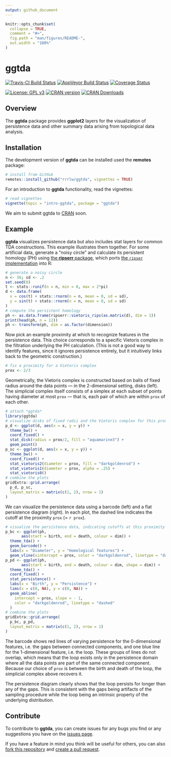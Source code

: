 ```yaml
---
output: github_document
---
```


<!-- README.md is generated from README.Rmd. Please edit that file -->

```r
knitr::opts_chunk$set(
  collapse = TRUE,
  comment = "#>",
  fig.path = "man/figures/README-",
  out.width = "100%"
)
```

# ggtda

[![Travis-CI Build Status](https://travis-ci.org/rrrlw/ggtda.svg?branch=master)](https://travis-ci.org/rrrlw/ggtda)
[![AppVeyor Build Status](https://ci.appveyor.com/api/projects/status/github/rrrlw/ggtda?branch=master&svg=true)](https://ci.appveyor.com/project/rrrlw/ggtda)
[![Coverage Status](https://img.shields.io/codecov/c/github/rrrlw/ggtda/master.svg)](https://codecov.io/github/rrrlw/ggtda?branch=master)

[![License: GPL v3](https://img.shields.io/badge/License-GPL%20v3-blue.svg)](https://www.gnu.org/licenses/gpl-3.0)
[![CRAN version](http://www.r-pkg.org/badges/version/ggtda)](https://CRAN.R-project.org/package=ggtda)
[![CRAN Downloads](http://cranlogs.r-pkg.org/badges/grand-total/ggtda)](https://CRAN.R-project.org/package=ggtda)

## Overview

The **ggtda** package provides **ggplot2** layers for the visualization of persistence data and other summary data arising from topological data analysis.

## Installation

The development version of **ggtda** can be installed used the **remotes** package:

```r
# install from GitHub
remotes::install_github("rrrlw/ggtda", vignettes = TRUE)
```

For an introduction to **ggtda** functionality, read the vignettes:

```r
# read vignettes
vignette(topic = "intro-ggtda", package = "ggtda")
```

We aim to submit ggtda to [CRAN](https://CRAN.R-project.org) soon.

## Example

**ggtda** visualizes persistence data but also includes stat layers for common TDA constructions. This example illustrates them together. For some artificial data, generate a "noisy circle" and calculate its persistent homology (PH) using [the **ripserr** package](https://cran.r-project.org/package=ripserr), which ports [the `ripser` implementation](https://github.com/Ripser/ripser) into R:

```r
# generate a noisy circle
n <- 36; sd <- .2
set.seed(0)
t <- stats::runif(n = n, min = 0, max = 2*pi)
d <- data.frame(
  x = cos(t) + stats::rnorm(n = n, mean = 0, sd = sd),
  y = sin(t) + stats::rnorm(n = n, mean = 0, sd = sd)
)
# compute the persistent homology
ph <- as.data.frame(ripserr::vietoris_rips(as.matrix(d), dim = 1))
print(head(ph, n = 12))
ph <- transform(ph, dim = as.factor(dimension))
```

Now pick an example proximity at which to recognize features in the persistence data. This choice corresponds to a specific Vietoris complex in the filtration underlying the PH calculation. (This is not a good way to identify features, since it ignores persistence entirely, but it intuitively links back to the geometric construction.)

```r
# fix a proximity for a Vietoris complex
prox <- 2/3
```

Geometrically, the Vietoris complex is constructed based on balls of fixed radius around the data points --- in the 2-dimensional setting, disks (left). The simplicial complex itself consists of a simplex at each subset of points having diameter at most `prox` --- that is, each pair of which are within `prox` of each other.

```r
# attach *ggtda*
library(ggtda)
# visualize disks of fixed radii and the Vietoris complex for this proximity
p_d <- ggplot(d, aes(x = x, y = y)) +
  theme_bw() +
  coord_fixed() +
  stat_disk(radius = prox/2, fill = "aquamarine3") +
  geom_point()
p_sc <- ggplot(d, aes(x = x, y = y)) +
  theme_bw() +
  coord_fixed() +
  stat_vietoris2(diameter = prox, fill = "darkgoldenrod") +
  stat_vietoris1(diameter = prox, alpha = .25) +
  stat_vietoris0()
# combine the plots
gridExtra::grid.arrange(
  p_d, p_sc,
  layout_matrix = matrix(c(1, 2), nrow = 1)
)
```

We can visualize the persistence data using a barcode (left) and a flat persistence diagram (right). In each plot, the dashed line indicates the cutoff at the proximity `prox` (= `r prox`).

```r
# visualize the persistence data, indicating cutoffs at this proximity
p_bc <- ggplot(ph,
       aes(start = birth, end = death, colour = dim)) +
  theme_tda() +
  geom_barcode() +
  labs(x = "Diameter", y = "Homological features") +
  geom_vline(xintercept = prox, color = "darkgoldenrod", linetype = "dashed")
p_pd <- ggplot(ph,
       aes(start = birth, end = death, colour = dim, shape = dim)) +
  theme_tda() +
  coord_fixed() +
  stat_persistence() +
  labs(x = "Birth", y = "Persistence") +
  lims(x = c(0, NA), y = c(0, NA)) +
  geom_abline(
    intercept = prox, slope = - 1,
    color = "darkgoldenrod", linetype = "dashed"
  )
# combine the plots
gridExtra::grid.arrange(
  p_bc, p_pd,
  layout_matrix = matrix(c(1, 2), nrow = 1)
)
```

The barcode shows red lines of varying persistence for the 0-dimensional features, i.e. the gaps between connected components, and one blue line for the 1-dimensional feature, i.e. the loop. These groups of lines do not overlap, which means that the loop exists only in the persistence domain where all the data points are part of the same connected component. Because our choice of `prox` is between the birth and death of the loop, the simplicial complex above recovers it.

The persistence diagram clearly shows that the loop persists for longer than any of the gaps. This is consistent with the gaps being artifacts of the sampling procedure while the loop being an intrinsic property of the underlying distribution.

## Contribute

To contribute to **ggtda**, you can create issues for any bugs you find or any suggestions you have on the [issues page](https://github.com/rrrlw/ggtda/issues).

If you have a feature in mind you think will be useful for others, you can also [fork this repository](https://help.github.com/en/articles/fork-a-repo) and [create a pull request](https://help.github.com/en/articles/creating-a-pull-request).
